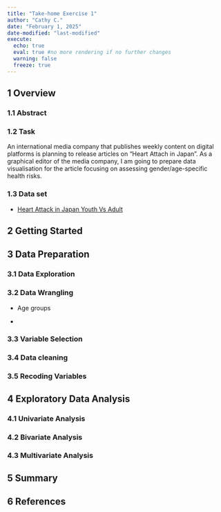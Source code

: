 ```yaml
---
title: "Take-home Exercise 1"
author: "Cathy C."
date: "February 1, 2025"
date-modified: "last-modified"
execute:
  echo: true 
  eval: true #no more rendering if no further changes
  warning: false 
  freeze: true 
---
```


## 1 Overview

### 1.1 Abstract

### 1.2 Task

An international media company that publishes weekly content on digital platforms is planning to release articles on "Heart Attach in Japan". As a graphical editor of the media company, I am going to prepare data visualisation for the article focusing on assessing gender/age-specific health risks.

### 1.3 Data set

-   [Heart Attack in Japan Youth Vs Adult](https://www.kaggle.com/datasets/ashaychoudhary/heart-attack-in-japan-youth-vs-adult)

## 2 Getting Started

## 3 Data Preparation

### 3.1 Data Exploration

### 3.2 Data Wrangling

-   Age groups

-   

### 3.3 Variable Selection

### 3.4 Data cleaning

### 3.5 Recoding Variables

## 4 Exploratory Data Analysis

### 4.1 Univariate Analysis

### 4.2 Bivariate Analysis

### 4.3 Multivariate Analysis

## 5 Summary

## 6 References
